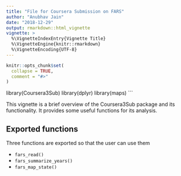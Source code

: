```yaml
---
title: "File for Coursera Submission on FARS"
author: "Anubhav Jain"
date: "2018-12-29"
output: rmarkdown::html_vignette
vignette: >
  %\VignetteIndexEntry{Vignette Title}
  %\VignetteEngine{knitr::rmarkdown}
  %\VignetteEncoding{UTF-8}
---
```


```r
knitr::opts_chunk$set(
  collapse = TRUE,
  comment = "#>"
)
```
library(Coursera3Sub)
library(dplyr)
library(maps)
```

This vignette is a brief overview of the Coursera3Sub package and its functionality. It provides some useful functions for its analysis.

## Exported functions
 
Three functions are exported so that the user can use them

- `fars_read()`
- `fars_summarize_years()`
- `fars_map_state()`

